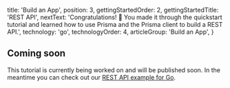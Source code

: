 
  title: 'Build an App',
  position: 3,
  gettingStartedOrder: 2,
  gettingStartedTitle: 'REST API',
  nextText: 'Congratulations! 🚀 You made it through the quickstart tutorial and learned how to use Prisma and the Prisma client to build a REST API.',
  technology: 'go',
  technologyOrder: 4,
  articleGroup: 'Build an App',
}

## Coming soon

This tutorial is currently being worked on and will be published soon. In the meantime you can check out our [REST API example for Go](https://github.com/prisma/prisma-examples/tree/master/go-gin).
